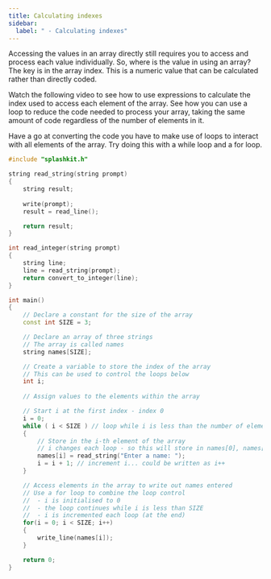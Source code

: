 ```yaml
---
title: Calculating indexes
sidebar:
  label: " - Calculating indexes"
---
```


Accessing the values in an array directly still requires you to access and process each value individually. So, where is the value in using an array? The key is in the array index. This is a numeric value that can be calculated rather than directly coded.

Watch the following video to see how to use expressions to calculate the index used to access each element of the array. See how you can use a loop to reduce the code needed to process your array, taking the same amount of code regardless of the number of elements in it.

<div class="not-content">
  <YouTube id="xV1Ny2q1eOQ" params="fs=1&modestbranding=1&rel=0&autoplay=1"/>
</div>

Have a go at converting the code you have to make use of loops to interact with all elements of the array. Try doing this with a while loop and a for loop.

<Accordion>
  <AccordionItem
    header="Code accessing elements in loops"
  >

  ```cpp {22-23,27,29-31,35-43,46-53}
  #include "splashkit.h"

  string read_string(string prompt)
  {
      string result;
      
      write(prompt);
      result = read_line();

      return result;
  }

  int read_integer(string prompt)
  {
      string line;
      line = read_string(prompt);
      return convert_to_integer(line);
  }

  int main()
  {
      // Declare a constant for the size of the array
      const int SIZE = 3;

      // Declare an array of three strings
      // The array is called names
      string names[SIZE];

      // Create a variable to store the index of the array
      // This can be used to control the loops below
      int i;
      
      // Assign values to the elements within the array

      // Start i at the first index - index 0
      i = 0;
      while ( i < SIZE ) // loop while i is less than the number of elements
      {
          // Store in the i-th element of the array
          // i changes each loop - so this will store in names[0], names[1], ...
          names[i] = read_string("Enter a name: ");
          i = i + 1; // increment i... could be written as i++
      }

      // Access elements in the array to write out names entered
      // Use a for loop to combine the loop control
      //  - i is initialised to 0
      //  - the loop continues while i is less than SIZE
      //  - i is incremented each loop (at the end)
      for(i = 0; i < SIZE; i++)
      {
          write_line(names[i]);
      }

      return 0;
  }
  ```

  </AccordionItem>
</Accordion>
